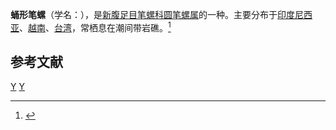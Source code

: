 {{Speciesbox
| taxon = Nebularia chrysalis
| binomial_authority = (({{tsl|en|Lovell Augustus Reeve|洛弗爾·奧古斯都·里夫|Reeve}}, 1844)
}}
'''蛹形笔螺'''（学名：''{{lang|la|Nebularia chrysalis}}''），是[[新腹足目|新腹足目]][[笔螺科|笔螺科]][[圆笔螺属|圆笔螺属]]的一种。主要分布于[[印度尼西亚|印度尼西亚]]、[[越南|越南]]、[[台湾|台湾]]，常栖息在潮间带岩礁。<ref>{{cite web|url=http://shell.sinica.edu.tw/chinese/shellbase_detail.php?science_no=1218|title=国际贝库：蛹形笔螺|publisher=台湾贝类资料库|accessdate=2009-08-11|archive-date=2016-03-04|archive-url=https://web.archive.org/web/20160304120329/http://shell.sinica.edu.tw/chinese/shellbase_detail.php?science_no=1218|dead-url=no}}</ref>

== 参考文献 ==
{{reflist}}
{{taxonbar}}
[[Category:_1844年描述的动物|Y]]
[[Category:圆笔螺属|Y]]